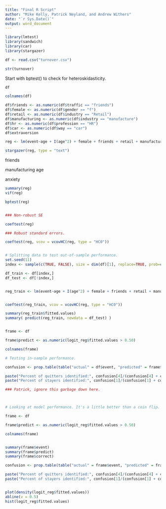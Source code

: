```yaml
---
title: "Final R Script"
author: "Mike Kelly, Patrick Neyland, and Andrew Withers"
date: "`r Sys.Date()`"
output: word_document
---
```


```r
library(lmtest)
library(sandwich)
library(car)
library(stargazer)
```

```r
df <- read.csv("turnover.csv")
```

```r
str(turnover)
```

Start with bptest() to check for heteroskidasticity. 

```r
df

colnames(df)

df$friends <- as.numeric(df$traffic == "friends")
df$female <- as.numeric(df$gender == "f")
df$retail <- as.numeric(df$industry == "Retail")
df$manufacturing <- as.numeric(df$industry == "manufacture")
df$hr <- as.numeric(df$profession == "HR")
df$car <- as.numeric(df$way == "car")
df$extraversion

reg <- lm(event~age + I(age^2) + female + friends + retail + manufacturing + age:manufacturing + I(age^2):manufacturing + hr + car + anxiety, data = df)

stargazer(reg, type = "text")
```

friends

manufacturing age

anxiety


```r


summary(reg)
vif(reg)

bptest(reg)


### Non-robust SE

coeftest(reg)

### Robust standard errors.

coeftest(reg, vcov = vcovHC(reg, type = "HC0"))


# Splitting data to test out-of-sample performance.
set.seed(11)
index <- sample(c(TRUE, FALSE), size = dim(df)[1], replace=TRUE, prob=c(0.9,0.1))

df_train <- df[index,]
df_test <- df[!index,]


reg_train <- lm(event~age + I(age^2) + female + friends + retail + manufacturing + age:manufacturing + I(age^2):manufacturing + hr + car + anxiety, data = df)


coeftest(reg_train, vcov = vcovHC(reg, type = "HC0"))

summary(reg_train$fitted.values)
summary( predict(reg_train, newdata = df_test) )


frame <- df

frame$predict <- as.numeric(logit_reg$fitted.values > 0.50)

colnames(frame)

# Testing in-sample performance.

confusion <- prop.table(table("actual" = df$event, "predicted" = frame$predict))

paste("Percent of quitters identified:", confusion[4]/(confusion[4] + confusion[2]), sep = " ")
paste("Percent of stayers identified:", confusion[1]/(confusion[1] + confusion[3]), sep = " ")

### Patrick, ignore this garbage down here.



# Looking at model performance. It's a little better than a coin flip.

frame <- df

frame$predict <- as.numeric(logit_reg$fitted.values > 0.50)

colnames(frame)


summary(frame$event)
summary(frame$predict)
summary(frame$correct)

confusion <- prop.table(table("actual" = frame$event, "predicted" = frame$predict))

paste("Percent of quitters identified:", confusion[4]/(confusion[4] + confusion[2]), sep = " ")
paste("Percent of stayers identified:", confusion[1]/(confusion[1] + confusion[3]), sep = " ")


plot(density(logit_reg$fitted.values))
abline(v = 0.5)
hist(logit_reg$fitted.values)
```